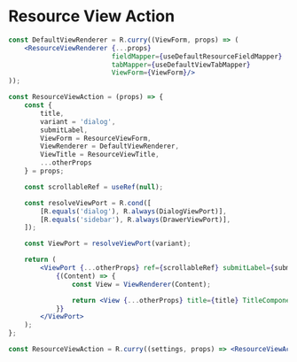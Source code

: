 
<Meta title="Templates/Actions/Resource View" />

# Resource View Action
	
```jsx
const DefaultViewRenderer = R.curry((ViewForm, props) => (
	<ResourceViewRenderer {...props}
	                      fieldMapper={useDefaultResourceFieldMapper}
	                      tabMapper={useDefaultViewTabMapper}
	                      ViewForm={ViewForm}/>
));

const ResourceViewAction = (props) => {
	const {
		title,
		variant = 'dialog',
		submitLabel,
		ViewForm = ResourceViewForm,
		ViewRenderer = DefaultViewRenderer,
		ViewTitle = ResourceViewTitle,
		...otherProps
	} = props;

	const scrollableRef = useRef(null);

	const resolveViewPort = R.cond([
		[R.equals('dialog'), R.always(DialogViewPort)],
		[R.equals('sidebar'), R.always(DrawerViewPort)],
	]);

	const ViewPort = resolveViewPort(variant);

	return (
		<ViewPort {...otherProps} ref={scrollableRef} submitLabel={submitLabel} ViewForm={ViewForm}>
			{(Content) => {
				const View = ViewRenderer(Content);

				return <View {...otherProps} title={title} TitleComponent={ViewTitle} scrollableRef={scrollableRef}/>;
			}}
		</ViewPort>
	);
};

const ResourceViewAction = R.curry((settings, props) => <ResourceViewAction {...settings} {...props}/>);
```